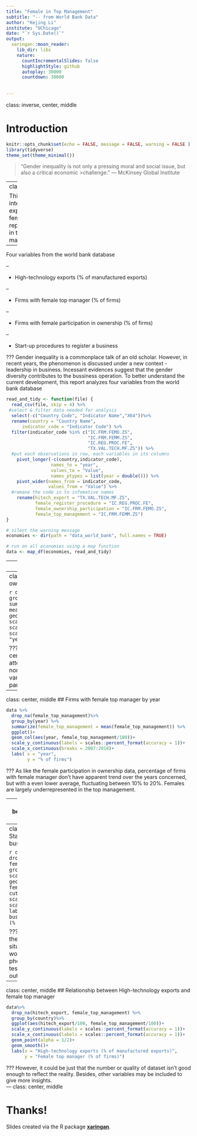 ```yaml
---
title: "Female in Top Management"
subtitle: "-- from World Bank Data"
author: "Kejing Li"
institute: "UChicago"
date: "`r Sys.Date()`"
output:
  xaringan::moon_reader:
    lib_dir: libs
    nature:
      countIncrementalSlides: false
      highlightStyle: github
      autoplay: 30000
      countdown: 30000
    
      
---
```

class: inverse, center, middle

# Introduction 

```r
knitr::opts_chunk$set(echo = FALSE, message = FALSE, warning = FALSE )
library(tidyverse)
theme_set(theme_minimal())
```

>“Gender inequality is not only a pressing moral and social issue, but also a critical economic >challenge.”     — McKinsey Global Institute

---
class: middle

This report intends to explore the female representation in top management. 

--

Four variables from the world bank database

--

- High-technology exports (% of manufactured exports)

--

- Firms with female top manager (% of firms)

--

- Firms with female participation in ownership (% of firms)

--

- Start-up procedures to register a business 

???
Gender inequality is a commonplace talk of an old scholar. However, in recent years, the phenomenon is discussed under a new context - leadership in business. Incessant evidences suggest that the gender diversity contributes to the bussiness operation. To better understand the current development, this report analyzes four variables from the world bank database

```r
read_and_tidy <- function(file) {
  read_csv(file, skip = 4) %>%
 #select & filter data needed for analysis
  select(-c("Country Code", "Indicator Name","X64"))%>%
  rename(country = "Country Name",
      indicator_code = "Indicator Code") %>%
  filter(indicator_code %in% c("IC.FRM.FEMO.ZS",
                               "IC.FRM.FEMM.ZS",
                               "IC.REG.PROC.FE",
                               "TX.VAL.TECH.MF.ZS")) %>%
  #put each observations in row, each variables in its columns
    pivot_longer(-c(country,indicator_code),
                 names_to = "year",
                 values_to = "Value",
                 names_ptypes = list(year = double())) %>%
    pivot_wider(names_from = indicator_code,
                values_from = "Value") %>%
  #remane the code in to infomative names
    rename(hitech_export = "TX.VAL.TECH.MF.ZS",
           female_register_procedure = "IC.REG.PROC.FE",
           female_ownership_participation = "IC.FRM.FEMO.ZS",
           female_top_management = "IC.FRM.FEMM.ZS")
}
```

```r
# silent the warning message
economies <- dir(path = "data_world_bank", full.names = TRUE)

# run on all economies using a map function
data <- map_df(economies, read_and_tidy)

```

---
class: inverse, center, middle

# Explore the data

---
class: center, middle
## Firms with female participation in ownership by year

```r
data %>%
  drop_na(female_ownership_participation)%>%
  group_by(year) %>%
  summarize(female_ownership_participation = mean(female_ownership_participation)) %>%
  ggplot()+
  geom_col(aes(year,female_ownership_participation/100))+
  scale_y_continuous(labels = scales::percent_format(accuracy = 1))+
  scale_x_continuous(breaks = 2004:2018)+
  labs( x = "year",
        y = "% of firms")
```

???
As shown below, the data start merely from the 21 century when the phenomenon came into the public attention. But the overall trend doesn't appear any upward nor downward trend over the period. Whatever the variation, less than half of the firms have female participated in the ownership.

---
class: center, middle
## Firms with female top manager by year

```r
data %>%
  drop_na(female_top_management)%>%
  group_by(year) %>%
  summarize(female_top_management = mean(female_top_management)) %>%
  ggplot()+
  geom_col(aes(year, female_top_management/100))+
  scale_y_continuous(labels = scales::percent_format(accuracy = 1))+
  scale_x_continuous(breaks = 2007:2018)+
  labs( x = "year",
        y = "% of firms")
```

???
As like the female participation in ownership data, percentage of firms with female manager don't have apparent trend over the years concerned, but with a even lower average, fluctuating between 10% to 20%. Females are largely underrepresented in the top management.

---
class: center, middle
## Relationship between female participation in ownership and female top manager

```r
data%>%
  drop_na(female_ownership_participation, female_top_management) %>%
  group_by(country)%>%
  ggplot()+
  geom_smooth(aes(female_top_management/100,female_ownership_participation/100))+
  scale_y_continuous(labels = scales::percent_format(accuracy = 1))+
  scale_x_continuous(labels = scales::percent_format(accuracy = 1))+
  labs(x = "Female top manager",
       y = "Female participation in ownership")

```

???
Since neither the percentage of female in top mangement nor female participation in ownership alone indicate any trend along the years. Doubts arise whether these two variables are telling the same story. Covariance analysis is hereby given that demonstrates these two variables are positively related to each other. Where females appear more often as top managers, female participation in ownership is correspondingly higher. This result suggests the position of female in leadership is consistent across different measurements.

---
class: center, middle
## Relationship between Start-up procedures to register a business(female) and female top manager


```r
data%>%
  drop_na(female_register_procedure, female_top_management) %>%
  group_by(country)%>%
  ggplot()+
  scale_x_continuous(limits = c(0, 15))+
  geom_boxplot(aes(female_register_procedure, female_top_management/100,
                  group = cut_width(female_register_procedure, 2)))+
  scale_y_continuous(labels = scales::percent_format(accuracy = 1))+
  labs(x = "Start-up procedures to register a business(female)",
       y = "Female top manager (% of firms)")
```

???
Previous analysis proved the existence of the gender inequality, and showed a stagnant situation. Such situation set me thinking, wondering what relates to or causes the phenomenon. Therefore, shown below, I tested two possible related variables, but the output failed to give any enlightment. 

---
class: center, middle
## Relationship between High-technology exports and female top manager

```r
data%>%
  drop_na(hitech_export, female_top_management) %>%
  group_by(country)%>%
  ggplot(aes(hitech_export/100, female_top_management/100))+
  scale_y_continuous(labels = scales::percent_format(accuracy = 1))+
  scale_x_continuous(labels = scales::percent_format(accuracy = 1))+
  geom_point(alpha = 1/2)+
  geom_smooth()+
  labs(x = "High-technology exports (% of manufactured exports)",
       y = "Female top manager (% of firms)")
```

???
However, it could be just that the number or quality of dataset isn't good enough to reflect the reality. Besides, other variables may be included to give more insights.  
---
class: center, middle

# Thanks!

Slides created via the R package
[**xaringan**](https://github.com/yihui/xaringan).


